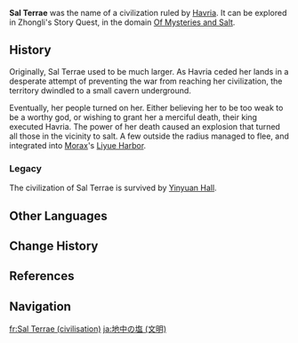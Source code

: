 {{About|the ancient civilization|the location|Sal Terrae}}
{{Terminology Infobox
|title  = Sal Terrae
|type   = Ancient Civilizations
|type2  = Lore
|region = Liyue
}}
'''Sal Terrae''' was the name of a civilization ruled by [[Havria]]. It can be explored in Zhongli's Story Quest, in the domain [[Of Mysteries and Salt]].

==History==
Originally, Sal Terrae used to be much larger. As Havria ceded her lands in a desperate attempt of preventing the war from reaching her civilization, the territory dwindled to a small cavern underground.

Eventually, her people turned on her. Either believing her to be too weak to be a worthy god, or wishing to grant her a merciful death, their king executed Havria. The power of her death caused an explosion that turned all those in the vicinity to salt. A few outside the radius managed to flee, and integrated into [[Morax]]'s [[Liyue Harbor]].

===Legacy===
The civilization of Sal Terrae is survived by [[Yinyuan Hall]].

==Other Languages==
{{Other Languages|Sal Terrae}}

==Change History==
{{Change History|introduced=1.0}}

==References==
{{Reflist}}

==Navigation==
{{Lore Navbox|Civilization}}

[[fr:Sal Terrae (civilisation)]]
[[ja:地中の塩 (文明)]]